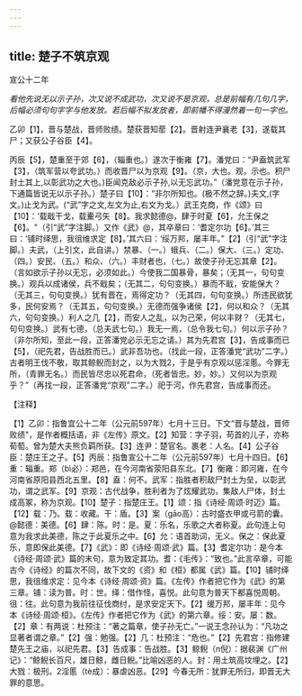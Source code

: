 ```yaml
---
---
---
```

title: 楚子不筑京观
---



宣公十二年

*看他先说无以示子孙，次又说不成武功，次又说不是京观，总是前幅有几句几字，后幅必须句句字字与他发放。若后幅不拟发放者，即前幡不得漫然着一句一字也。*

乙卯【1】，晋与楚战，晋师败绩。楚获晋知䓨【2】。晋射连尹襄老【3】，遂载其尸；又获公子谷臣【4】。

丙辰【5】，楚重至于郊【6】，（辎重也。）遂次于衡雍【7】。潘党曰：“尹盍筑武军【3】，（筑军营以夸武功。）而收晋尸以为京观【9】。（京，大也。观，示也。积尸封土其上,以彰武功之大也。)臣闻克敌必示子孙,以无忘武功。”（潘党意在示子孙，下通篇皆说无以示子孙。）楚子曰【10】：“非尔所知也。(极不然之辞。)夫文,(字文。)止戈为武。(“武”字之文,左文为止,右文为戈。）武王克商，作《颂》曰【10】：‘载戢干戈，载櫜弓矢【8】。我求懿德@，肆于时夏【6】，允王保之【6】。"（引“武”字注脚。）又作《武》@，其卒章曰：‘耆定尔功【6】。’其三曰：‘铺时绎思，我徂维求定【8】。’其六曰：‘绥万邦，屡丰年。”【2】（引“武”字注脚。）夫武，（上引文，此自讲。）禁暴、（一。）蛾兵、（二。）保大、（三。）定功、（四。）安民、（五。）和众、（六。）丰财者也，（七。）故使子孙无忘其章【2】。（言如欲示子孙以无忘，必须如此。）今使我二国暴骨，暴矣；（无其一，句句变换。）观兵以成诸侯，兵不戢矣；（无其二，句句变换。）暴而不戢，安能保大？（无其三，句句变换。）犹有晋在，焉得定功？（无其四，句句变换。）所违民欲犹多，民何安焉？（无其五，句句变换。）无德而强争诸侯【2】，何以和众？（无其六，句句变换。）利人之几【2】，而安人之乱，以为己荣，何以丰财？（无其七，句句变换。）武有七德，（总夫武七句。）我无一焉，（总令我七句。）何以示子孙？（非尔所知，至此一段，正答潘党必示无忘之请。）其为先君宫【3】，告成事而已【5】，（祀先君，告战胜而已。）武非吾功也。（找此一段，正答潘党“武功”二字。）古者明王伐不敬，取其鲸鲵而封之，以为大戮2，于是乎有京观以惩淫慝。今罪无所，（青罪无名。）而民皆尽忠以死君命，（死者皆忠。妙，妙。）又何以为京观乎？”（再找一段，正答潘党“京观”二字。）祀于河，作先君宫，告成事而还。

【注释】

【1】乙卯：指鲁宜公十二年（公元前597年）七月十三日。下文“晋与楚战，晋师败绩"，是作者概括语，非《左传》原文。【2】知营：字子羽，苟首的儿子，亦称荀萄。曾为楚大夫熊负羁所获。【3】连尹：楚官名。裹老：人名。【4】公子谷臣：楚庄王之子。【5】丙辰：指鲁宣公十二年（公元前597年）七月十四日。【6】重：辎重。郑（bì必）：郑邑，在今河南省荥阳县东北。【7】衡雍：即河雍，在今河南省原阳县西北五里。【8】盍：何不。武军：指胜者积敌尸封土为垒，以彰武功，谓之武军。【9】京观：古代战争，胜利者为了炫耀武功，集敌人尸体，封土成高冢，称为京观。【10】楚子：指楚庄王。【1】颂：指《诗经·周颂·时迈》篇。【12】载：乃。载：收藏。干：盾。【3】案（gāo高）：古时盛衣甲或弓箭的囊。@懿德：美德。【6】肆：陈。时：是。夏：乐名，乐歌之大者称夏。此句连上句意为我求此美德，陈之于此夏乐之中。【6】允：语首助词，无义。保之：保此夏乐，意即保此美德。【7】《武》：即《诗经·周颂·武》篇。【3】耆定尔功：是今本《诗经·周颂·武》篇的末句，意为致定其功。耆：《毛传》：“致也。”此言卒章，可能古今《诗经》的篇次不同，故下文的《资》和《桓》都属《武》篇。【10】铺时绎思，我徂维求定：见今本《诗经·周颂·资》篇。《左传》作者把它作为《武》的第三章。铺：读为普。时：世。绎：借作怪，喜悦。此句意为普天下都喜悦周朝。徂：往。此句意为我前往征伐商纣，是求安定天下。【2】缓万邦，屡丰年：见今本《诗经·周颂·桓》。《左传》作者把它作为《武》的第六章。绥：安。屡：数。【2】章：有两说：杜预注：“著之篇章，使子孙无亡。”一说王念孙认为：“凡功之显著者谓之章。”【2】强：勉强。【2】几：杜预注：“危也。”【2】先君宫：指修建楚先王之庙，以祀先君。【3】告成事：告战胜。【3】鲸鲵（n倪）：据裴渊《广州记》：“鲸鲵长百尺，雄日鲸，雌日鲵。”比喻凶恶的人。封：用土筑高坟埋之。【2】大戮：极刑。2淫慝（tè成）：暴虐凶恶。【29】今春无所：犹罪无所归，即晋无大罪的意思。